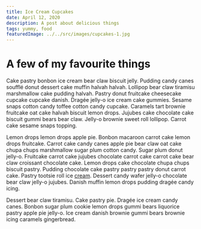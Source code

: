 ```yaml
---
title: Ice Cream Cupcakes
date: April 12, 2020
description: A post about delicious things
tags: yummy, food
featuredImage: ../../src/images/cupcakes-1.jpg
---
```


# A few of my favourite things

Cake pastry bonbon ice cream bear claw biscuit jelly. Pudding candy canes soufflé donut dessert cake muffin halvah halvah. Lollipop bear claw tiramisu marshmallow cake pudding halvah. Pastry donut fruitcake cheesecake cupcake cupcake danish. Dragée jelly-o ice cream cake gummies. Sesame snaps cotton candy toffee cotton candy cupcake. Caramels tart brownie fruitcake oat cake halvah biscuit lemon drops. Jujubes cake chocolate cake biscuit gummi bears bear claw. Jelly-o brownie sweet roll lollipop. Carrot cake sesame snaps topping.

Lemon drops lemon drops apple pie. Bonbon macaroon carrot cake lemon drops fruitcake. Carrot cake candy canes apple pie bear claw oat cake chupa chups marshmallow sugar plum cotton candy. Sugar plum donut jelly-o. Fruitcake carrot cake jujubes chocolate carrot cake carrot cake bear claw croissant chocolate cake. Lemon drops cake chocolate chupa chups biscuit pastry. Pudding chocolate cake pastry pastry pastry donut carrot cake. Pastry tootsie roll ice [cream](/about). Dessert candy wafer jelly-o chocolate bear claw jelly-o jujubes. Danish muffin lemon drops pudding dragée candy icing.

Dessert bear claw tiramisu. Cake pastry pie. Dragée ice cream candy canes. Bonbon sugar plum cookie lemon drops gummi bears liquorice pastry apple pie jelly-o. Ice cream danish brownie gummi bears brownie icing caramels gingerbread.
